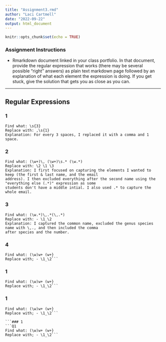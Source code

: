 ```yaml
---
title: "Assignment3.rmd"
author: "Laci Cartmell"
date: "2022-09-22"
output: html_document
---
```


```r
knitr::opts_chunk$set(echo = TRUE)
```
### Assignment Instructions

- Rmarkdown document linked in your class portfolio. In that document, provide the regular expression that works (there may be several possible “right” answers) as plain text markdown page followed by an explanation of what each element the expression is doing. If you get stuck, give the solution that gets you as close as you can. 

___

## Regular Expressions

### 1
```Q1
Find what: \s{3}
Replace with: ,\s{1}
Explanation: For every 3 spaces, I replaced it with a comma and 1 space.
```
### 2
```Q2
Find what: (\w+)\, (\w+)\s.* (\w.*)
Replace with: \2 \1 \3
Explanation: I first focused on capturing the elements I wanted to keep (the first & last name, and the email
address). I then excluded everything after the second name using the "everything else (.*)" expression as some
students don't have a middle intial. I also used .* to capture the whole email. 

```
### 3
```Q1
Find what: (\w.*)\,.*(\,.*)
Replace with: - \1_\2
Explanation: I captured the common name, excluded the genus species name with \,., and then included the comma
after species and the number.
```
### 4
```Q1
Find what: (\w)w+ (w+}
Replace with; - \1_\2```

```
### 1
```Q1
Find what: (\w)w+ (w+}
Replace with; - \1_\2```

```
### 1
```Q1
Find what: (\w)w+ (w+}
Replace with; - \1_\2```

```### 1
```Q1
Find what: (\w)w+ (w+}
Replace with; - \1_\2```

```

